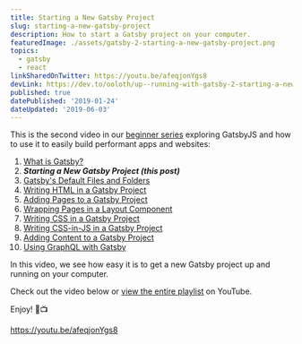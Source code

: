 ```yaml
---
title: Starting a New Gatsby Project
slug: starting-a-new-gatsby-project
description: How to start a Gatsby project on your computer.
featuredImage: ./assets/gatsby-2-starting-a-new-gatsby-project.png
topics:
  - gatsby
  - react
linkSharedOnTwitter: https://youtu.be/afeqjonYgs8
devLink: https://dev.to/ooloth/up--running-with-gatsby-2-starting-a-new-gatsby-project-51jm
published: true
datePublished: '2019-01-24'
dateUpdated: '2019-06-03'
---
```


This is the second video in our [beginner series](https://www.youtube.com/watch?v=jAa1wh5ATm0&list=PLHBEcHVSROXQQhXpNhmiVKKcw72Cc0V-U) exploring GatsbyJS and how to use it to easily build performant apps and websites:

1. [What is Gatsby?](/what-is-gatsby)
2. **_Starting a New Gatsby Project (this post)_**
3. [Gatsby's Default Files and Folders](/gatsbys-default-files-and-folders)
4. [Writing HTML in a Gatsby Project](/writing-html-in-a-gatsby-project)
5. [Adding Pages to a Gatsby Project](/adding-pages-to-a-gatsby-project)
6. [Wrapping Pages in a Layout Component](/wrapping-pages-in-a-layout-component)
7. [Writing CSS in a Gatsby Project](/writing-css-in-a-gatsby-project)
8. [Writing CSS-in-JS in a Gatsby Project](/writing-css-in-js-in-a-gatsby-project)
9. [Adding Content to a Gatsby Project](/adding-content-to-a-gatsby-project)
10. [Using GraphQL with Gatsby](/using-graphql-with-gatsby)

In this video, we see how easy it is to get a new Gatsby project up and running on your computer.

Check out the video below or [view the entire playlist](https://www.youtube.com/watch?v=jAa1wh5ATm0&list=PLHBEcHVSROXQQhXpNhmiVKKcw72Cc0V-U) on YouTube.

Enjoy! 🎉📺

https://youtu.be/afeqjonYgs8
